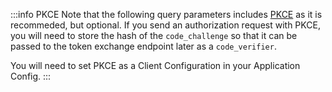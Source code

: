 :::info PKCE
Note that the following query parameters includes [PKCE](https://www.rfc-editor.org/rfc/rfc7636) as it is recommeded, but optional. If you send an authorization request with PKCE, you will need to store the hash of the `code_challenge` so that it can be passed to the token exchange endpoint later as a `code_verifier`.

You will need to set PKCE as a Client Configuration in your Application Config.
:::
